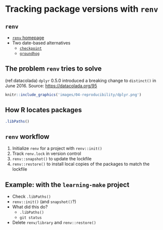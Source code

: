 # Tracking package versions with `renv` 

## `renv`

- [`renv` homepage](https://rstudio.github.io/renv/articles/renv.html)
- Two date-based alternatives
    - [`checkpoint`](https://github.com/RevolutionAnalytics/checkpoint)
    - [`groundhog`](https://groundhogr.com/)
    
## The problem `renv` tries to solve

(ref:datacolada) `dplyr` 0.5.0 introduced a breaking change to `distinct()` in June 2016. Source: <https://datacolada.org/95>

```r
knitr::include_graphics('images/04-reproducibility/dplyr.png')
```
    
## How R locates packages

```r
.libPaths()
```

## `renv` workflow

1. Initialize `renv` for a project with `renv::init()`
2. Track `renv.lock` in version control
3. `renv::snapshot()` to update the lockfile
4. `renv::restore()` to install local copies of the packages to match the lockfile

## Example: with the `learning-make` project

- Check `.libPaths()`
- `renv::init()` (and `snapshot()`?)
- What did this do? 
    - `.libPaths()`
    - `git status`
- Delete `renv/library` and `renv::restore()`

